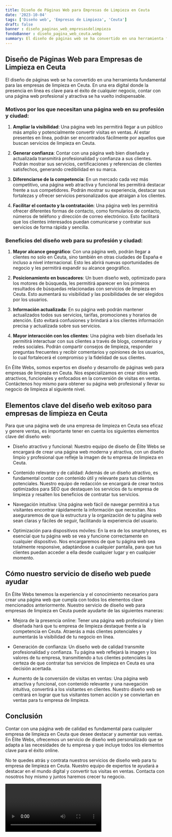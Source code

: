 ```yaml
---
title: Diseño de Páginas Web para Empresas de Limpieza en Ceuta
date: '2023-10-04'
tags: ['Diseño web', 'Empresas de Limpieza', 'Ceuta']
draft: false
banner : diseño_paginas_web_empresasdelimpieza
fondoBanner : diseño_pagina_web_ceuta.webp
summary: El diseño de páginas web se ha convertido en una herramienta fundamental para las empresas de limpieza en Ceuta. En una era digital donde la presencia en línea es clave para el éxito de cualquier negocio, contar con una página web profesional y atractiva se ha vuelto indispensable.
---
```


## Diseño de Páginas Web para Empresas de Limpieza en Ceuta

El diseño de páginas web se ha convertido en una herramienta fundamental para las empresas de limpieza en Ceuta. En una era digital donde la presencia en línea es clave para el éxito de cualquier negocio, contar con una página web profesional y atractiva se ha vuelto indispensable.

### Motivos por los que necesitan una página web en su profesión y ciudad:

1. **Ampliar la visibilidad**: Una página web les permitirá llegar a un público más amplio y potencialmente convertir visitas en ventas. Al estar presentes en línea, podrán ser encontrados fácilmente por aquellos que buscan servicios de limpieza en Ceuta.

2. **Generar confianza**: Contar con una página web bien diseñada y actualizada transmitirá profesionalidad y confianza a sus clientes. Podrán mostrar sus servicios, certificaciones y referencias de clientes satisfechos, generando credibilidad en su marca.

3. **Diferenciarse de la competencia**: En un mercado cada vez más competitivo, una página web atractiva y funcional les permitirá destacar frente a sus competidores. Podrán mostrar su experiencia, destacar sus fortalezas y ofrecer servicios personalizados que atraigan a los clientes.

4. **Facilitar el contacto y la contratación**: Una página web les permitirá ofrecer diferentes formas de contacto, como formularios de contacto, números de teléfono y dirección de correo electrónico. Esto facilitará que los clientes interesados puedan comunicarse y contratar sus servicios de forma rápida y sencilla.

### Beneficios del diseño web para su profesión y ciudad:

1. **Mayor alcance geográfico**: Con una página web, podrán llegar a clientes no solo en Ceuta, sino también en otras ciudades de España e incluso a nivel internacional. Esto les abrirá nuevas oportunidades de negocio y les permitirá expandir su alcance geográfico.

2. **Posicionamiento en buscadores**: Un buen diseño web, optimizado para los motores de búsqueda, les permitirá aparecer en los primeros resultados de búsquedas relacionadas con servicios de limpieza en Ceuta. Esto aumentará su visibilidad y las posibilidades de ser elegidos por los usuarios.

3. **Información actualizada**: En su página web podrán mantener actualizados todos sus servicios, tarifas, promociones y horarios de atención. Esto evitará confusiones y brindará a los clientes información precisa y actualizada sobre sus servicios.

4. **Mayor interacción con los clientes**: Una página web bien diseñada les permitirá interactuar con sus clientes a través de blogs, comentarios y redes sociales. Podrán compartir consejos de limpieza, responder preguntas frecuentes y recibir comentarios y opiniones de los usuarios, lo cual fortalecerá el compromiso y la fidelidad de sus clientes.

En Élite Webs, somos expertos en diseño y desarrollo de páginas web para empresas de limpieza en Ceuta. Nos especializamos en crear sitios web atractivos, funcionales y enfocados en la conversión de visitas en ventas. Contáctenos hoy mismo para obtener su página web profesional y llevar su negocio de limpieza al siguiente nivel.

<GifSeo />

<Cta />

## Elementos clave del diseño web exitoso para empresas de limpieza en Ceuta

Para que una página web de una empresa de limpieza en Ceuta sea eficaz y genere ventas, es importante tener en cuenta los siguientes elementos clave del diseño web:

- Diseño atractivo y funcional: Nuestro equipo de diseño de Élite Webs se encargará de crear una página web moderna y atractiva, con un diseño limpio y profesional que refleje la imagen de tu empresa de limpieza en Ceuta.

- Contenido relevante y de calidad: Además de un diseño atractivo, es fundamental contar con contenido útil y relevante para tus clientes potenciales. Nuestro equipo de redacción se encargará de crear textos optimizados para SEO que destaquen los servicios de tu empresa de limpieza y resalten los beneficios de contratar tus servicios.

- Navegación intuitiva: Una página web fácil de navegar permitirá a tus visitantes encontrar rápidamente la información que necesitan. Nos aseguraremos de que la estructura y la organización de tu página web sean claras y fáciles de seguir, facilitando la experiencia del usuario.

- Optimización para dispositivos móviles: En la era de los smartphones, es esencial que tu página web se vea y funcione correctamente en cualquier dispositivo. Nos encargaremos de que tu página web sea totalmente responsive, adaptándose a cualquier pantalla, para que tus clientes puedan acceder a ella desde cualquier lugar y en cualquier momento.

## Cómo nuestro servicio de diseño web puede ayudar

En Élite Webs tenemos la experiencia y el conocimiento necesarios para crear una página web que cumpla con todos los elementos clave mencionados anteriormente. Nuestro servicio de diseño web para empresas de limpieza en Ceuta puede ayudarte de las siguientes maneras:

- Mejora de la presencia online: Tener una página web profesional y bien diseñada hará que tu empresa de limpieza destaque frente a la competencia en Ceuta. Atraerás a más clientes potenciales y aumentarás la visibilidad de tu negocio en línea.

- Generación de confianza: Un diseño web de calidad transmite profesionalidad y confianza. Tu página web reflejará la imagen y los valores de tu empresa, transmitiendo a tus clientes potenciales la certeza de que contratar tus servicios de limpieza en Ceuta es una decisión acertada.

- Aumento de la conversión de visitas en ventas: Una página web atractiva y funcional, con contenido relevante y una navegación intuitiva, convertirá a los visitantes en clientes. Nuestro diseño web se centrará en lograr que tus visitantes tomen acción y se conviertan en ventas para tu empresa de limpieza.

## Conclusión

Contar con una página web de calidad es fundamental para cualquier empresa de limpieza en Ceuta que desee destacar y aumentar sus ventas. En Élite Webs, ofrecemos un servicio de diseño web personalizado que se adapta a las necesidades de tu empresa y que incluye todos los elementos clave para el éxito online.

No te quedes atrás y contrata nuestros servicios de diseño web para tu empresa de limpieza en Ceuta. Nuestro equipo de expertos te ayudará a destacar en el mundo digital y convertir tus visitas en ventas. Contacta con nosotros hoy mismo y juntos haremos crecer tu negocio.

<Video />

<CtaBot job='Empresas de Limpieza' city='Ceuta'/>

<Gmaps query='Ceuta+españa+maps' />